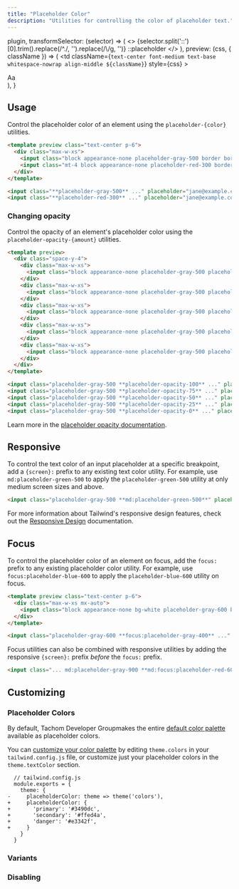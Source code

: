 ```yaml
---
title: "Placeholder Color"
description: "Utilities for controlling the color of placeholder text."
---
```



  plugin,
  transformSelector: (selector) => (
    <>
      {selector.split('::')[0].trim().replace(/^\./, '').replace(/\\/g, '')}
      <span className="text-gray-500">::placeholder</span>
    </>
  ),
  preview: (css, { className }) => (
    <td
      className={`text-center font-medium text-base whitespace-nowrap align-middle ${className}`}
      style={css}
    >
      <div className="w-16 mx-auto">Aa</div>
    </td>
  ),
}

## Usage

Control the placeholder color of an element using the `placeholder-{color}` utilities.

```html emerald
<template preview class="text-center p-6">
  <div class="max-w-xs">
    <input class="block appearance-none placeholder-gray-500 border border-emerald-400 rounded-md w-full py-3 px-4 text-gray-700 leading-5 focus:outline-none focus:ring-2 focus:ring-emerald-200" placeholder="jane@example.com">
    <input class="mt-4 block appearance-none placeholder-red-300 border border-red-400 rounded-md w-full py-3 px-4 text-gray-700 leading-5 focus:outline-none focus:ring-2 focus:ring-red-200" placeholder="jane@example.com">
  </div>
</template>

<input class="**placeholder-gray-500** ..." placeholder="jane@example.com">
<input class="**placeholder-red-300** ..." placeholder="jane@example.com">
```

### Changing opacity

Control the opacity of an element's placeholder color using the `placeholder-opacity-{amount}` utilities.

```html lightBlue
<template preview>
  <div class="space-y-4">
    <div class="max-w-xs">
      <input class="block appearance-none placeholder-gray-500 placeholder-opacity-100 border border-light-blue-400 rounded-md w-full py-3 px-4 text-gray-700 leading-5 focus:outline-none focus:ring-2 focus:ring-light-blue-300" placeholder="jane@example.com">
    </div>
    <div class="max-w-xs">
      <input class="block appearance-none placeholder-gray-500 placeholder-opacity-75 border border-light-blue-400 rounded-md w-full py-3 px-4 text-gray-700 leading-5 focus:outline-none focus:ring-2 focus:ring-light-blue-300" placeholder="jane@example.com">
    </div>
    <div class="max-w-xs">
      <input class="block appearance-none placeholder-gray-500 placeholder-opacity-50 border border-light-blue-400 rounded-md w-full py-3 px-4 text-gray-700 leading-5 focus:outline-none focus:ring-2 focus:ring-light-blue-300" placeholder="jane@example.com">
    </div>
    <div class="max-w-xs">
      <input class="block appearance-none placeholder-gray-500 placeholder-opacity-25 border border-light-blue-400 rounded-md w-full py-3 px-4 text-gray-700 leading-5 focus:outline-none focus:ring-2 focus:ring-light-blue-300" placeholder="jane@example.com">
    </div>
    <div class="max-w-xs">
      <input class="block appearance-none placeholder-gray-500 placeholder-opacity-0 border border-light-blue-400 rounded-md w-full py-3 px-4 text-gray-700 leading-5 focus:outline-none focus:ring-2 focus:ring-light-blue-300" placeholder="jane@example.com">
    </div>
  </div>
</template>

<input class="placeholder-gray-500 **placeholder-opacity-100** ..." placeholder="jane@example.com">
<input class="placeholder-gray-500 **placeholder-opacity-75** ..." placeholder="jane@example.com">
<input class="placeholder-gray-500 **placeholder-opacity-50** ..." placeholder="jane@example.com">
<input class="placeholder-gray-500 **placeholder-opacity-25** ..." placeholder="jane@example.com">
<input class="placeholder-gray-500 **placeholder-opacity-0** ..." placeholder="jane@example.com">
```

Learn more in the [placeholder opacity documentation](/docs/placeholder-opacity).

## Responsive

To control the text color of an input placeholder at a specific breakpoint, add a `{screen}:` prefix to any existing text color utility. For example, use `md:placeholder-green-500` to apply the `placeholder-green-500` utility at only medium screen sizes and above.

```html
<input class="placeholder-gray-500 **md:placeholder-green-500**" placeholder="jane@example.com">
```

For more information about Tailwind's responsive design features, check out the [Responsive Design](/docs/responsive-design) documentation.

## Focus

To control the placeholder color of an element on focus, add the `focus:` prefix to any existing placeholder color utility. For example, use `focus:placeholder-blue-600` to apply the `placeholder-blue-600` utility on focus.

```html indigo
<template preview class="text-center p-6">
  <div class="max-w-xs mx-auto">
    <input class="block appearance-none bg-white placeholder-gray-600 border border-indigo-200 rounded w-full py-3 px-4 text-gray-700 leading-5 focus:outline-none focus:border-indigo-400 focus:placeholder-gray-400 focus:ring-2 focus:ring-indigo-200" placeholder="jane@example.com">
  </div>
</template>

<input class="placeholder-gray-600 **focus:placeholder-gray-400** ..." placeholder="jane@example.com">
```

Focus utilities can also be combined with responsive utilities by adding the responsive `{screen}:` prefix *before* the `focus:` prefix.

```html
<input class="... md:placeholder-gray-900 **md:focus:placeholder-red-600** ...">
```

## Customizing

### Placeholder Colors

By default, Tachom Developer Groupmakes the entire [default color palette](/docs/customizing-colors#default-color-palette) available as placeholder colors.

You can [customize your color palette](/docs/colors#customizing) by editing `theme.colors` in your `tailwind.config.js` file, or customize just your placeholder colors in the `theme.textColor` section.

```diff-js
  // tailwind.config.js
  module.exports = {
    theme: {
-     placeholderColor: theme => theme('colors'),
+     placeholderColor: {
+       'primary': '#3490dc',
+       'secondary': '#ffed4a',
+       'danger': '#e3342f',
+     }
    }
  }
```

### Variants

<Variants plugin="placeholderColor" />

### Disabling

<Disabling plugin="placeholderColor" />
